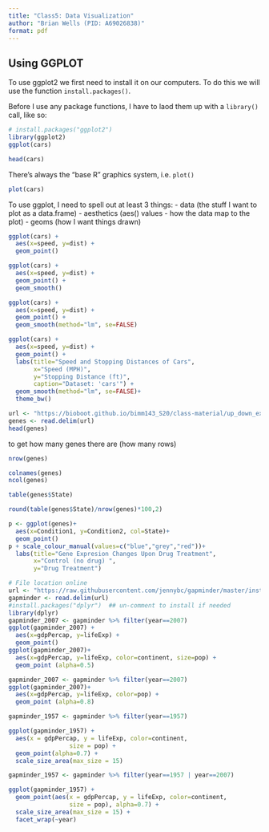 ```yaml
---
title: "Class5: Data Visualization"
author: "Brian Wells (PID: A69026838)"
format: pdf
---
```


## Using GGPLOT

To use ggplot2 we first need to install it on our computers. To do this we will use the function `install.packages()`.

Before I use any package functions, I have to laod them up with a `library()` call, like so:
```r
# install.packages("ggplot2")
library(ggplot2)
ggplot(cars)
```
```r
head(cars)
```
There's always the "base R" graphics system, i.e. `plot()`

```r
plot(cars)
```

To use ggplot, I need to spell out at least 3 things:
- data (the stuff I want to plot as a data.frame)
- aesthetics (aes() values - how the data map to the plot)
- geoms (how I want things drawn)

```r
ggplot(cars) +
  aes(x=speed, y=dist) +
  geom_point()
```


```r
ggplot(cars) +
  aes(x=speed, y=dist) +
  geom_point() +
  geom_smooth()
```

```r
ggplot(cars) +
  aes(x=speed, y=dist) +
  geom_point() +
  geom_smooth(method="lm", se=FALSE)
```

```r
ggplot(cars) + 
  aes(x=speed, y=dist) +
  geom_point() +
  labs(title="Speed and Stopping Distances of Cars",
       x="Speed (MPH)", 
       y="Stopping Distance (ft)",
       caption="Dataset: 'cars'") +
  geom_smooth(method="lm", se=FALSE)+
  theme_bw()
```

```r
url <- "https://bioboot.github.io/bimm143_S20/class-material/up_down_expression.txt"
genes <- read.delim(url)
head(genes)
```

to get how many genes there are (how many rows)
```r
nrow(genes)
```

```r
colnames(genes)
ncol(genes)
```

```r
table(genes$State)
```

```r
round(table(genes$State)/nrow(genes)*100,2)
```

```r
p <- ggplot(genes)+
  aes(x=Condition1, y=Condition2, col=State)+
  geom_point()
p + scale_colour_manual(values=c("blue","grey","red"))+
  labs(title="Gene Expresion Changes Upon Drug Treatment",
       x="Control (no drug) ",
       y="Drug Treatment")
```



```r
# File location online
url <- "https://raw.githubusercontent.com/jennybc/gapminder/master/inst/extdata/gapminder.tsv"
gapminder <- read.delim(url)
#install.packages("dplyr")  ## un-comment to install if needed
library(dplyr)
gapminder_2007 <- gapminder %>% filter(year==2007)
ggplot(gapminder_2007) +
  aes(x=gdpPercap, y=lifeExp) +
  geom_point()
ggplot(gapminder_2007)+
  aes(x=gdpPercap, y=lifeExp, color=continent, size=pop) +
  geom_point (alpha=0.5)
```

```r
gapminder_2007 <- gapminder %>% filter(year==2007)
ggplot(gapminder_2007)+
  aes(x=gdpPercap, y=lifeExp, color=pop) +
  geom_point (alpha=0.8)
```

```r
gapminder_1957 <- gapminder %>% filter(year==1957)

ggplot(gapminder_1957) + 
  aes(x = gdpPercap, y = lifeExp, color=continent,
                 size = pop) +
  geom_point(alpha=0.7) + 
  scale_size_area(max_size = 15) 
```
```r
gapminder_1957 <- gapminder %>% filter(year==1957 | year==2007)

ggplot(gapminder_1957) + 
  geom_point(aes(x = gdpPercap, y = lifeExp, color=continent,
                 size = pop), alpha=0.7) + 
  scale_size_area(max_size = 15) +
  facet_wrap(~year)
```


